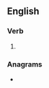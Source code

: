 ==English==

===Verb===
{{head|en|verb form}}

# {{en-past of|delouse}}

===Anagrams===
* {{anagrams|en|desouled}}